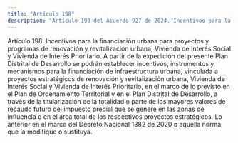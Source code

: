 ```yaml
---
title: "Artículo 198"
description: "Artículo 198 del Acuerdo 927 de 2024. Incentivos para la financiación urbana para proyectos y programas de renovación y revitalización ..."
---
```


Artículo 198. Incentivos para la financiación urbana para proyectos y programas de renovación y revitalización urbana, Vivienda de Interés Social y Vivienda de Interés Prioritario.  A partir de la expedición del presente Plan Distrital de Desarrollo se podrán establecer incentivos, instrumentos y mecanismos para la financiación de infraestructura urbana, vinculada a proyectos estratégicos de renovación y revitalización urbana, Vivienda de Interés Social y Vivienda de Interés Prioritario, en el marco de lo previsto en el Plan de Ordenamiento Territorial y en el Plan Distrital de Desarrollo, a través de la titularización de la totalidad o parte de los mayores valores de recaudo futuro del impuesto predial que se genere en las zonas de influencia o en el área total de los respectivos proyectos estratégicos. Lo anterior en el marco del Decreto Nacional 1382 de 2020 o aquella norma que la modifique o sustituya.
